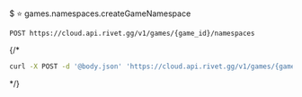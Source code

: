 $ ⭐️ games.namespaces.createGameNamespace
```
POST https://cloud.api.rivet.gg/v1/games/{game_id}/namespaces
```


{/*<RequestExample>
```bash curl
curl -X POST -d '@body.json' 'https://cloud.api.rivet.gg/v1/games/{game_id}/namespaces'
```
</RequestExample>*/}
